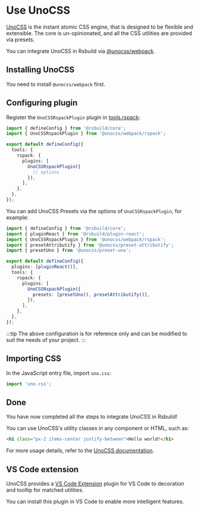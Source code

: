 # Use UnoCSS

[UnoCSS](https://unocss.dev/) is the instant atomic CSS engine, that is designed to be flexible and extensible. The core is un-opinionated, and all the CSS utilities are provided via presets.

You can integrate UnoCSS in Rsbuild via [@unocss/webpack](https://npmjs.com/package/@unocss/webpack).

## Installing UnoCSS

You need to install `@unocss/webpack` first.


<PackageManagerTabs command="add @unocss/webpack -D" />

## Configuring plugin

Register the `UnoCSSRspackPlugin` plugin in [tools.rspack](/config/tools/rspack):

```ts title="rsbuild.config.ts"
import { defineConfig } from '@rsbuild/core';
import { UnoCSSRspackPlugin } from '@unocss/webpack/rspack';

export default defineConfig({
  tools: {
    rspack: {
      plugins: [
        UnoCSSRspackPlugin({
          // options
        }),
      ],
    },
  },
});
```

You can add UnoCSS Presets via the options of `UnoCSSRspackPlugin`, for example:

```ts title="rsbuild.config.ts"
import { defineConfig } from '@rsbuild/core';
import { pluginReact } from '@rsbuild/plugin-react';
import { UnoCSSRspackPlugin } from '@unocss/webpack/rspack';
import { presetAttributify } from '@unocss/preset-attributify';
import { presetUno } from '@unocss/preset-uno';

export default defineConfig({
  plugins: [pluginReact()],
  tools: {
    rspack: {
      plugins: [
        UnoCSSRspackPlugin({
          presets: [presetUno(), presetAttributify()],
        }),
      ],
    },
  },
});
```

:::tip
The above configuration is for reference only and can be modified to suit the needs of your project.
:::

## Importing CSS

In the JavaScript entry file, import `uno.css`:

```js title="main.js"
import 'uno.css';
```

## Done

You have now completed all the steps to integrate UnoCSS in Rsbuild!

You can use UnoCSS's utility classes in any component or HTML, such as:

```html
<h1 class="px-2 items-center justify-between">Hello world!</h1>
```

For more usage details, refer to the [UnoCSS documentation](https://unocss.dev/).

## VS Code extension

UnoCSS provides a [VS Code Extension](https://unocss.dev/integrations/vscode) plugin for VS Code to decoration and tooltip for matched utilities.

You can install this plugin in VS Code to enable more intelligent features.
